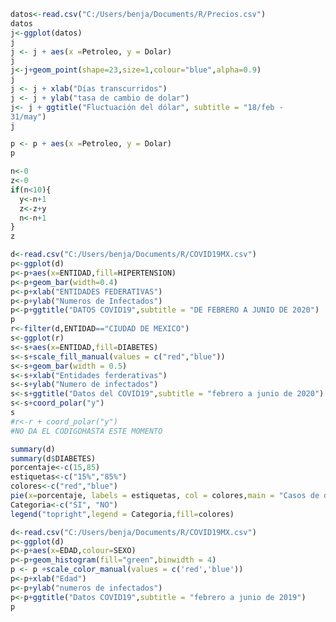 ```r
datos<-read.csv("C:/Users/benja/Documents/R/Precios.csv")
datos
j<-ggplot(datos)
j
j <- j + aes(x =Petroleo, y = Dolar)
j
j<-j+geom_point(shape=23,size=1,colour="blue",alpha=0.9)
j
j <- j + xlab("Días transcurridos")
j <- j + ylab("tasa de cambio de dolar")
j<- j + ggtitle("Fluctuación del dólar", subtitle = "18/feb -
31/may") 
j
```
```r
p <- p + aes(x =Petroleo, y = Dolar)
p
```

```r
n<-0
z<-0
if(n<10){
  y<-n+1
  z<-z+y
  n<-n+1
}
z

```
```r
d<-read.csv("C:/Users/benja/Documents/R/COVID19MX.csv")
p<-ggplot(d)
p<-p+aes(x=ENTIDAD,fill=HIPERTENSION)
p<-p+geom_bar(width=0.4)
p<-p+xlab("ENTIDADES FEDERATIVAS")
p<-p+ylab("Numeros de Infectados")
p<-p+ggtitle("DATOS COVID19",subtitle = "DE FEBRERO A JUNIO DE 2020")
p
r<-filter(d,ENTIDAD=="CIUDAD DE MEXICO")
s<-ggplot(r)
s<-s+aes(x=ENTIDAD,fill=DIABETES)
s<-s+scale_fill_manual(values = c("red","blue"))
s<-s+geom_bar(width = 0.5)
s<-s+xlab("Entidades ferderativas")
s<-s+ylab("Numero de infectados")
s<-s+ggtitle("Datos del COVID19",subtitle = "febrero a junio de 2020")
s<-s+coord_polar("y")
s
#r<-r + coord_polar("y")
#NO DA EL CODIGOHASTA ESTE MOMENTO

summary(d)
summary(d$DIABETES)
porcentaje<-c(15,85)
estiquetas<-c("15%","85%")
colores<-c("red","blue")
pie(x=porcentaje, labels = estiquetas, col = colores,main = "Casos de diabetes/COVID19 en la ciudad de mexico")
Categoria<-c("SI", "NO")
legend("topright",legend = Categoria,fill=colores)
```
```r
d<-read.csv("C:/Users/benja/Documents/R/COVID19MX.csv")
p<-ggplot(d)
p<-p+aes(x=EDAD,colour=SEXO)
p<-p+geom_histogram(fill="green",binwidth = 4)
p <- p +scale_color_manual(values = c('red','blue'))
p<-p+xlab("Edad")
p<-p+ylab("numeros de infectados")
p<-p+ggtitle("Datos COVID19",subtitle = "febrero a junio de 2019")
p
```



















































